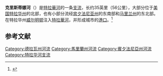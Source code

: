 '''克里斯蒂娜河'''（{{lang-en|Christina River}}）是[[特拉華河|特拉華河]]的一条[[支流|支流]]，长约35英里（56公里），大部分位于[[美国|美国]][[特拉华州|特拉华州]]的北部，也有小部分流经[[宾夕法尼亚州|宾夕法尼亚州]]的东南部和[[马里兰州|马里兰州]]的东北部。在特拉华州[[威尔明顿_(特拉华州)|威尔明顿]]注入[[特拉華河|特拉華河]]，并形成城市的[[港灣|港口]]。<ref>{{Cite web|url=http://www.portofwilmington.com/mainframesets/Main_OurPort.htm|title=Port of Wilmington website|accessdate=2007-02-18|year=2006|archiveurl=https://web.archive.org/web/20070217220154/http://www.portofwilmingtonde.com/mainframesets/Main_OurPort.htm|archivedate=2007-02-17|dead-url=no}}</ref>

== 参考文献 ==
{{Reflist}}
[[Category:德拉瓦州河流|Category:德拉瓦州河流]]
[[Category:馬里蘭州河流|Category:馬里蘭州河流]]
[[Category:賓夕法尼亞州河流|Category:賓夕法尼亞州河流]]
[[Category:特拉华河支流|Category:特拉华河支流]]